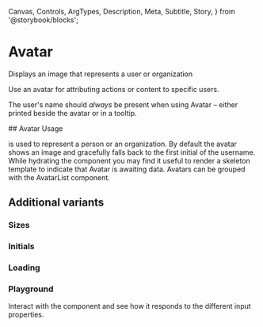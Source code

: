   Canvas,
  Controls,
  ArgTypes,
  Description,
  Meta,
  Subtitle,
  Story,
} from '@storybook/blocks';


# Avatar

<Meta of={AvatarStories} />

<Subtitle>Displays an image that represents a user or organization</Subtitle>

Use an avatar for attributing actions or content to specific users.

The user's name should _always_ be present when using Avatar – either printed beside the avatar or in a tooltip.

<Canvas of={AvatarStories.Standard} />

<ArgTypes of={AvatarStories} />
## Avatar Usage

is used to represent a person or an organization. By default the
avatar shows an image and gracefully falls back to the first initial of the username.
While hydrating the component you may find it useful to render a skeleton template
to indicate that Avatar is awaiting data. Avatars can be grouped with the AvatarList
component.

## Additional variants

### Sizes

<Description of={AvatarStories.Sizes} />

<Story of={AvatarStories.Sizes} />

### Initials

<Description of={AvatarStories.Initials} />

<Story of={AvatarStories.Initials} />

### Loading

<Description of={AvatarStories.Loading} />

<Story of={AvatarStories.Loading} />

### Playground

Interact with the component and see how it responds to the different input properties.

<Canvas of={AvatarStories.Controls} />

<Controls of={AvatarStories.Controls} />
